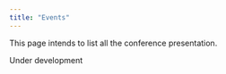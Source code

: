 ```yaml
---
title: "Events"
---
```


This page intends to list all the conference presentation.

Under development

